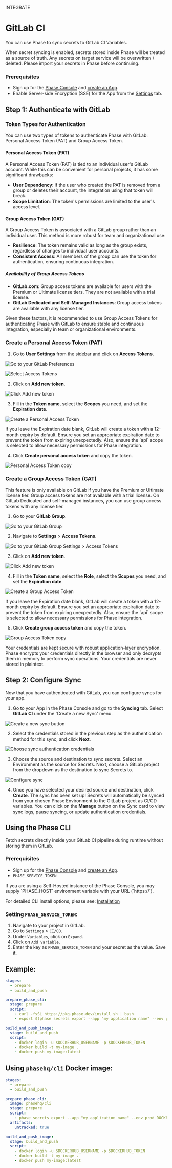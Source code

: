 

<Tag variant="small">INTEGRATE</Tag>

# GitLab CI

You can use Phase to sync secrets to GitLab CI Variables.

<Warning>
  When secret syncing is enabled, secrets stored inside Phase will be treated as
  a source of truth. Any secrets on target service will be overwritten /
  deleted. Please import your secrets in Phase before continuing.
</Warning>

### Prerequisites

- Sign up for the [Phase Console](https://console.phase.dev) and [create an App](https://console.phase.dev/apps#create-an-app).
- Enable Server-side Encryption (SSE) for the App from the [Settings](https://console.phase.dev/apps#settings) tab.

## Step 1: Authenticate with GitLab

### Token Types for Authentication

You can use two types of tokens to authenticate Phase with GitLab: Personal Access Token (PAT) and Group Access Token.

#### **Personal Access Token (PAT)**

A Personal Access Token (PAT) is tied to an individual user's GitLab account. While this can be convenient for personal projects, it has some significant drawbacks:

- **User Dependency**: If the user who created the PAT is removed from a group or deletes their account, the integration using that token will break.
- **Scope Limitation**: The token's permissions are limited to the user's access level.

#### **Group Access Token (GAT)**

A Group Access Token is associated with a GitLab group rather than an individual user. This method is more robust for team and organizational use:

- **Resilience**: The token remains valid as long as the group exists, regardless of changes to individual user accounts.
- **Consistent Access**: All members of the group can use the token for authentication, ensuring continuous integration.

##### Availability of Group Access Tokens

- **GitLab.com**: Group access tokens are available for users with the Premium or Ultimate license tiers. They are not available with a trial license.
- **GitLab Dedicated and Self-Managed Instances**: Group access tokens are available with any license tier.

Given these factors, it is recommended to use Group Access Tokens for authenticating Phase with GitLab to ensure stable and continuous integration, especially in team or organizational environments.

### Create a Personal Access Token (PAT)

1. Go to **User Settings** from the sidebar and click on **Access Tokens**.

![Go to your GitLab Preferences](/assets/images/platform-integrations/gitlab/gitlab-pat-auth-preferences.png)

![Select Access Tokens](/assets/images/platform-integrations/gitlab/gitlab-pat-auth-preferences-access-tokens.png)

2. Click on **Add new token**.

![Click Add new token](/assets/images/platform-integrations/gitlab/gitlab-pat-auth-preferences-access-tokens-add-new-token.png)

3. Fill in the **Token name**, select the **Scopes** you need, and set the **Expiration date**.

![Create a Personal Access Token](/assets/images/platform-integrations/gitlab/gitlab-pat-auth-preferences-access-tokens-create-pat.png)

<Note>
  If you leave the Expiration date blank, GitLab will create a token with a
  12-month expiry by default. Ensure you set an appropriate expiration date to
  prevent the token from expiring unexpectedly. Also, ensure the `api` scope is
  selected to allow necessary permissions for Phase integration.
</Note>

4. Click **Create personal access token** and copy the token.

![Personal Access Token copy](/assets/images/platform-integrations/gitlab/gitlab-pat-auth-preferences-access-tokens-create-pat-copy.png)

### Create a Group Access Token (GAT)

This feature is only available on GitLab if you have the Premium or Ultimate license tier. Group access tokens are not available with a trial license. On GitLab Dedicated and self-managed instances, you can use group access tokens with any license tier.

1. Go to your **GitLab Group**.

![Go to your GitLab Group](/assets/images/platform-integrations/gitlab/gitlab-gat-groups-select.png)

2. Navigate to **Settings** > **Access Tokens**.

![Go to your GitLab Group Settings > Access Tokens](/assets/images/platform-integrations/gitlab/gitlab-gat-groups-setting-access-tokens.png)

3. Click on **Add new token**.

![Click Add new token](/assets/images/platform-integrations/gitlab/gitlab-gat-groups-setting-access-tokens-add-new-token.png)

4. Fill in the **Token name**, select the **Role**, select the **Scopes** you need, and set the **Expiration date**.

![Create a Group Access Token](/assets/images/platform-integrations/gitlab/gitlab-gat-groups-setting-access-tokens-create-gat.png)

<Note>
  If you leave the Expiration date blank, GitLab will create a token with a
  12-month expiry by default. Ensure you set an appropriate expiration date to
  prevent the token from expiring unexpectedly. Also, ensure the `api` scope is
  selected to allow necessary permissions for Phase integration.
</Note>

5. Click **Create group access token** and copy the token.

![Group Access Token copy](/assets/images/platform-integrations/gitlab/gitlab-gat-groups-setting-access-tokens-create-gat-copy.png)

<Note>
  Your credentials are kept secure with robust application-layer encryption.
  Phase encrypts your credentials directly in the browser and only decrypts them
  in memory to perform sync operations. Your credentials are never stored in
  plaintext.
</Note>

## Step 2: Configure Sync

Now that you have authenticated with GitLab, you can configure syncs for your app.

1. Go to your App in the Phase Console and go to the **Syncing** tab. Select **GitLab CI** under the 'Create a new Sync' menu.

![Create a new sync button](/assets/images/platform-integrations/gitlab/create-gitlab-ci-sync-button.png)

2. Select the credentials stored in the previous step as the authentication method for this sync, and click **Next**.

![Choose sync authentication credentials](/assets/images/platform-integrations/gitlab/select-gitlab-credentials.png)

3. Choose the source and destination to sync secrets. Select an Environment as the source for Secrets.
   Next, choose a GitLab project from the dropdown as the destination to sync Secrets to.

![Configure sync](/assets/images/platform-integrations/gitlab/gitlab-configure-sync.png)

4. Once you have selected your desired source and destination, click **Create**.
   The sync has been set up! Secrets will automatically be synced from your chosen Phase Environment to the GitLab project as CI/CD variables.
   You can click on the **Manage** button on the Sync card to view sync logs, pause syncing, or update authentication credentials.

## Using the Phase CLI

Fetch secrets directly inside your GitLab CI pipeline during runtime without storing them in GitLab.

### Prerequisites

- Sign up for the [Phase Console](https://console.phase.dev) and [create an App](https://console.phase.dev/apps#create-an-app).
- `PHASE_SERVICE_TOKEN`

<Note>
  If you are using a Self-Hosted instance of the Phase Console, you may supply
  `PHASE_HOST` environment variable with your URL (`https://<HOST>`).
</Note>

For detailed CLI install options, please see: [Installation](https://docs.phase.dev/cli/install)

### Setting `PHASE_SERVICE_TOKEN`:

1. Navigate to your project in GitLab.
2. Go to `Settings` > `CI/CD`.
3. Under `Variables`, click on `Expand`.
4. Click on `Add Variable`.
5. Enter the key as `PHASE_SERVICE_TOKEN` and your secret as the value. Save it.

## Example:

```yaml
stages:
  - prepare
  - build_and_push

prepare_phase_cli:
  stage: prepare
  script:
    - curl -fsSL https://pkg.phase.dev/install.sh | bash
    - export $(phase secrets export --app "my application name" --env prod DOCKERHUB_USERNAME DOCKERHUB_TOKEN | xargs)

build_and_push_image:
  stage: build_and_push
  script:
    - docker login -u $DOCKERHUB_USERNAME -p $DOCKERHUB_TOKEN
    - docker build -t my-image .
    - docker push my-image:latest
```

## Using `phasehq/cli` Docker image:

```yaml
stages:
  - prepare
  - build_and_push

prepare_phase_cli:
  image: phasehq/cli
  stage: prepare
  script:
    - phase secrets export --app "my application name" --env prod DOCKERHUB_USERNAME DOCKERHUB_TOKEN
  artifacts:
    untracked: true

build_and_push_image:
  stage: build_and_push
  script:
    - docker login -u $DOCKERHUB_USERNAME -p $DOCKERHUB_TOKEN
    - docker build -t my-image .
    - docker push my-image:latest
```
